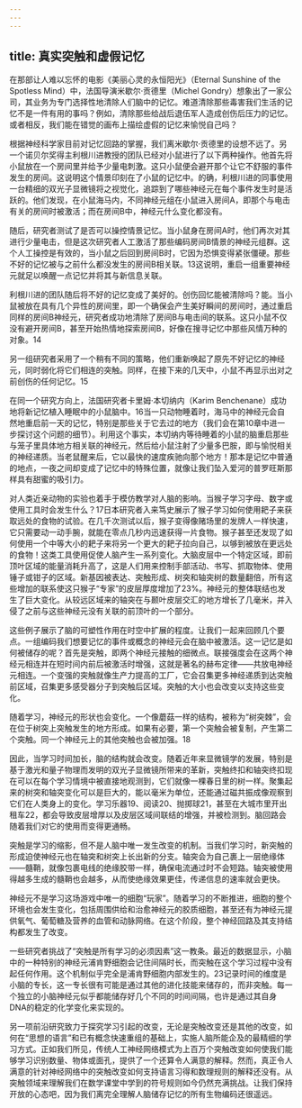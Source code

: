 ```yaml
---
---
---
```

title: 真实突触和虚假记忆
---




在那部让人难以忘怀的电影《美丽心灵的永恒阳光》（Eternal Sunshine of the Spotless Mind）中，法国导演米歇尔·贡德里（Michel Gondry）想象出了一家公司，其业务为专门选择性地清除人们脑中的记忆。难道清除那些毒害我们生活的记忆不是一件有用的事吗？例如，清除那些给战后退伍军人造成创伤后压力的记忆。或者相反，我们能在错觉的画布上描绘虚假的记忆来愉悦自己吗？

根据神经科学家目前对记忆回路的掌握，我们离米歇尔·贡德里的设想不远了。另一个诺贝尔奖得主利根川进教授的团队已经对小鼠进行了以下两种操作。他首先将小鼠放在一个房间里并给予少量电刺激。这只小鼠便会避开那个让它不舒服的事件发生的房间。这说明这个情景印刻在了小鼠的记忆中。的确，利根川进的同事使用一台精细的双光子显微镜将之视觉化，追踪到了哪些神经元在每个事件发生时是活跃的。他们发现，在小鼠海马内，不同神经元组在小鼠进入房间A，即那个与电击有关的房间时被激活；而在房间B中，神经元什么变化都没有。

随后，研究者测试了是否可以操控情景记忆。当小鼠身在房间A时，他们再次对其进行少量电击，但是这次研究者人工激活了那些编码房间B情景的神经元组群。这个人工操控是有效的，当小鼠之后回到房间B时，它因为恐惧变得紧张僵硬。那些不好的记忆被与之前什么都没发生的房间B相关联。13这说明，重启一组重要神经元就足以唤醒一点记忆并将其与新信息关联。

利根川进的团队随后将不好的记忆变成了美好的。创伤回忆能被清除吗？能。当小鼠被放在具有几个异性的房间里，即一个确保会产生美好瞬间的房间时，通过重启同样的房间B神经元，研究者成功地清除了房间B与电击间的联系。这只小鼠不仅没有避开房间B，甚至开始热情地探索房间B，好像在搜寻记忆中那些风情万种的对象。14

另一组研究者采用了一个稍有不同的策略，他们重新唤起了原先不好记忆的神经元，同时弱化将它们相连的突触。同样，在接下来的几天中，小鼠不再显示出对之前创伤的任何记忆。15

在同一个研究方向上，法国研究者卡里姆·本切纳内（Karim Benchenane）成功地将新记忆植入睡眠中的小鼠脑中。16当一只动物睡着时，海马中的神经元会自然地重启前一天的记忆，特别是那些关于它去过的地方（我们会在第10章中进一步探讨这个问题的细节）。利用这个事实，本切纳内等待睡着的小鼠的脑重启那些与笼子里具体地方相关联的神经元，然后给小鼠注射了少量多巴胺，即与愉悦相关的神经递质。当老鼠醒来后，它以最快的速度疾驰向那个地方！那本是记忆中普通的地点，一夜之间却变成了记忆中的特殊位置，就像让我们坠入爱河的普罗旺斯那样具有甜蜜的吸引力。

对人类近亲动物的实验也着手于模仿教学对人脑的影响。当猴子学习字母、数字或使用工具时会发生什么？17日本研究者入来笃史展示了猴子学习如何使用耙子来获取远处的食物的试验。在几千次测试以后，猴子变得像赌场里的发牌人一样快速，它只需要动一动手腕，就能在零点几秒内迅速获得一片食物。猴子甚至还发现了如何使用一个中等大小的耙子来将另一个更大的耙子拉向自己，以够到被放在更远处的食物！这类工具使用促使人脑产生一系列变化。大脑皮层中一个特定区域，即前顶叶区域的能量消耗升高了，这是人们用来控制手部活动、书写、抓取物体、使用锤子或钳子的区域。新基因被表达、突触形成、树突和轴突树的数量翻倍，所有这些增加的联系使这只猴子“专家”的皮层厚度增加了23%。神经元的整体联结也发生了巨大变化。从较远区域来的轴突在与颞叶皮层交汇的地方增长了几毫米，并入侵了之前与这些神经元没有关联的前顶叶的一个部分。

这些例子展示了脑的可塑性作用在时空中扩展的程度。让我们一起来回顾几个要点。一组编码我们想要记忆的事件或概念的神经元会在脑中被激活。这一记忆是如何被储存的呢？首先是突触，即两个神经元接触的细微点。联接强度会在这两个神经元相连并在短时间内前后被激活时增强，这就是著名的赫布定律——共放电神经元相连。一个变强的突触就像生产力提高的工厂，它会召集更多神经递质到达突触前区域，召集更多感受器分子到突触后区域。突触的大小也会改变以支持这些变化。

随着学习，神经元的形状也会变化。一个像蘑菇一样的结构，被称为“树突棘”，会在位于树突上突触发生的地方形成。如果有必要，第一个突触会被复制，产生第二个突触。同一个神经元上的其他突触也会被加强。18

因此，当学习时间加长，脑的结构就会改变。随着近年来显微镜学的发展，特别是基于激光和量子物理而发明的双光子显微镜所带来的革新，突触终扣和轴突终扣现在可以在每个学习情境中被直接地观测到，它们就像一棵春日里的树一样。聚集起来的树突和轴突变化可以是巨大的，能以毫米为单位，还能通过磁共振成像观察到它们在人类身上的变化。学习乐器19、阅读20、抛掷球21，甚至在大城市里开出租车22，都会导致皮层增厚以及皮层区域间联结的增强，并被检测到。脑回路会随着我们对它的使用而变得更通畅。

突触是学习的缩影，但不是人脑中唯一发生改变的机制。当我们学习时，新突触的形成迫使神经元也在轴突和树突上长出新的分支。轴突会为自己裹上一层绝缘体——髓鞘，就像包裹电线的绝缘胶带一样，确保电流通过时不会短路。轴突被使用得越多生成的髓鞘也会越多，从而使绝缘效果更佳，传递信息的速率就会更快。

神经元不是学习这场游戏中唯一的细胞“玩家”。随着学习的不断推进，细胞的整个环境也会发生变化，包括周围供给和治愈神经元的胶质细胞，甚至还有为神经元提供氧气、葡萄糖及营养的血管和动脉网络。在这个阶段，整个神经回路及其支持结构都发生了改变。

一些研究者挑战了“突触是所有学习的必须因素”这一教条。最近的数据显示，小脑中的一种特别的神经元浦肯野细胞会记住间隔时长，而突触在这个学习过程中没有起任何作用。这个机制似乎完全是浦肯野细胞内部发生的。23记录时间的维度是小脑的专长，这一专长很有可能是通过其他的进化技能来储存的，而非突触。每一个独立的小脑神经元似乎都能储存好几个不同的时间间隔，也许是通过其自身DNA的稳定的化学变化来实现的。

另一项前沿研究致力于探究学习引起的改变，无论是突触改变还是其他的改变，如何在“思想的语言”和已有概念快速重组的基础上，实施人脑所能企及的最精细的学习方式。正如我们所见，传统人工神经网络模式为上百万个突触改变如何使我们能够学习识别数量、物体或面孔，提供了一个还算令人满意的解释。然而，真正令人满意的针对神经网络中的突触改变如何支持语言习得和数理规则的解释还没有。从突触领域来理解我们在数学课堂中学到的符号规则如今仍然充满挑战。让我们保持开放的心态吧，因为我们离完全理解人脑储存记忆的所有生物编码还很遥远。